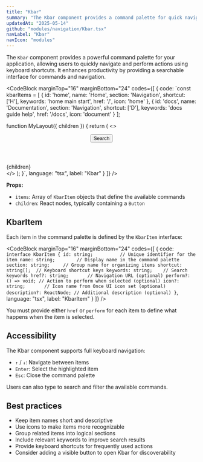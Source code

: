 ```yaml
---
title: "Kbar"
summary: "The Kbar component provides a command palette for quick navigation and actions throughout your application using keyboard shortcuts."
updatedAt: "2025-05-14"
github: "modules/navigation/Kbar.tsx"
navLabel: "Kbar"
navIcon: "modules"
---
```


The `Kbar` component provides a powerful command palette for your application, allowing users to quickly navigate and perform actions using keyboard shortcuts. It enhances productivity by providing a searchable interface for commands and navigation.

<CodeBlock
  marginTop="16"
  marginBottom="24"
  codes={[
    {
      code:
`const kbarItems = [
    {
      id: 'home',
      name: 'Home',
      section: 'Navigation',
      shortcut: ['H'],
      keywords: 'home main start',
      href: '/',
      icon: 'home'
    },
    {
      id: 'docs',
      name: 'Documentation',
      section: 'Navigation',
      shortcut: ['D'],
      keywords: 'docs guide help',
      href: '/docs',
      icon: 'document'
    }
];

function MyLayout({ children }) {
    return (
      <>
        <header>
          <Kbar items={kbarItems}>
            <Button prefixIcon="command">Search</Button>
          </Kbar>
        </header>
        <main>
          {children}
        </main>
      </>
    );
}`,
      language: "tsx",
      label: "Kbar"
    }
  ]}
/>


**Props:**
- `items`: Array of `KbarItem` objects that define the available commands
- `children`: React nodes, typically containing a `Button`

## KbarItem

Each item in the command palette is defined by the `KbarItem` interface:

<CodeBlock
  marginTop="16"
  marginBottom="24"
  codes={[
    {
      code:
`interface KbarItem {
    id: string;          // Unique identifier for the item
    name: string;        // Display name in the command palette
    section: string;     // Group name for organizing items
    shortcut: string[];  // Keyboard shortcut keys
    keywords: string;    // Search keywords
    href?: string;       // Navigation URL (optional)
    perform?: () => void; // Action to perform when selected (optional)
    icon?: string;       // Icon name from Once UI icon set (optional)
    description?: ReactNode; // Additional description (optional)
}`,
      language: "tsx",
      label: "KbarItem"
    }
  ]}
/>

You must provide either `href` or `perform` for each item to define what happens when the item is selected.

## Accessibility

The Kbar component supports full keyboard navigation:

- `↑` / `↓`: Navigate between items
- `Enter`: Select the highlighted item
- `Esc`: Close the command palette

Users can also type to search and filter the available commands.

## Best practices

- Keep item names short and descriptive
- Use icons to make items more recognizable
- Group related items into logical sections
- Include relevant keywords to improve search results
- Provide keyboard shortcuts for frequently used actions
- Consider adding a visible button to open Kbar for discoverability